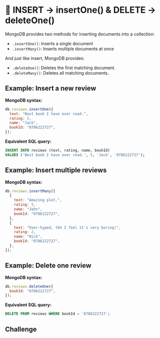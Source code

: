# 👐 INSERT → insertOne() & DELETE → deleteOne()

MongoDB provides two methods for inserting documents into a collection:

- `.insertOne()`: Inserts a single document
- `.insertMany()`: Inserts multiple documents at once

And just like insert, MongoDB provides:

- `.deleteOne()`: Deletes the first matching document.
- `.deleteMany()`: Deletes all matching documents.

## Example: Insert a new review

<InteractiveQueryEditor
  initialQuery='db.reviews.insertOne({"text": "Best book I have ever read.", "rating": 5, "name": "Jack", "bookId": "0786222727"})'
/>

**MongoDB syntax:**
```js
db.reviews.insertOne({
  text: "Best book I have ever read.",
  rating: 5,
  name: "Jack",
  bookId: "0786222727",
});
```

**Equivalent SQL query:**
```sql
INSERT INTO reviews (text, rating, name, bookId)
VALUES ('Best book I have ever read.', 5, 'Jack', '0786222727');
```

## Example: Insert multiple reviews

<InteractiveQueryEditor
  initialQuery='db.reviews.insertMany([{"text": "Amazing plot.", "rating": 5, "name": "John", "bookId": "0786222727"}, {"text": "Over-hyped, tbh I feel it is very boring!", "rating": 2, "name": "Nick", "bookId": "0786222727"}])'
/>

**MongoDB syntax:**
```js
db.reviews.insertMany([
  {
    text: "Amazing plot.",
    rating: 5,
    name: "John",
    bookId: "0786222727",
  },
  {
    text: "Over-hyped, tbh I feel it's very boring!",
    rating: 2,
    name: "Nick",
    bookId: "0786222727",
  },
]);
```

## Example: Delete one review

<InteractiveQueryEditor
  initialQuery='db.reviews.deleteOne({"bookId": "0786222727"})'
/>

**MongoDB syntax:**
```js
db.reviews.deleteOne({
  bookId: "0786222727",
});
```

**Equivalent SQL query:**
```sql
DELETE FROM reviews WHERE bookId = '0786222727';
```

## Challenge

<InteractiveExercise
  title="Challenge 1: Insert multiple reviews"
  description="Insert 4 more reviews for bookId '0786222727'."
  initialQuery='db.reviews.insertMany([{"text": "Thrilling end.", "rating": 4, "name": "Mark", "bookId": "0786222727"}, {"text": "Must read!", "rating": 5, "name": "Raj", "bookId": "0786222727"}, {"text": "Very expensive", "rating": 3, "name": "Yun", "bookId": "0786222727"}, {"text": "Extremely satisfied!", "rating": 5, "name": "Lisa", "bookId": "0786222727"}])'
  hint="Use insertMany() with an array of review objects"
  solution='db.reviews.insertMany([{"text": "Thrilling end.", "rating": 4, "name": "Mark", "bookId": "0786222727"}, {"text": "Must read!", "rating": 5, "name": "Raj", "bookId": "0786222727"}, {"text": "Very expensive", "rating": 3, "name": "Yun", "bookId": "0786222727"}, {"text": "Extremely satisfied!", "rating": 5, "name": "Lisa", "bookId": "0786222727"}])'
/>

<InteractiveExercise
  title="Challenge 2: Delete multiple reviews"
  description="Delete all reviews for bookId '0786222727' with a single command."
  initialQuery='db.reviews.deleteMany({"bookId": "0786222727"})'
  hint="Use deleteMany() to delete multiple documents matching a condition"
  solution='db.reviews.deleteMany({"bookId": "0786222727"})'
/>

